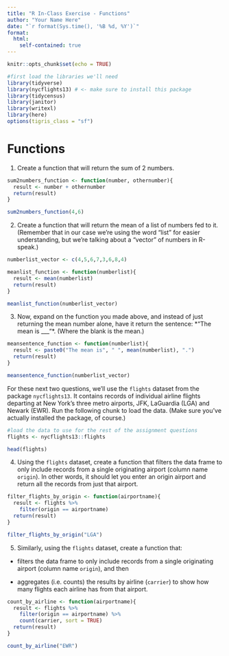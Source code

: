 ```yaml
---
title: "R In-Class Exercise - Functions"
author: "Your Name Here"
date: "`r format(Sys.time(), '%B %d, %Y')`"
format:
  html:
    self-contained: true
---
```


```r
knitr::opts_chunk$set(echo = TRUE)

#first load the libraries we'll need
library(tidyverse)
library(nycflights13) # <- make sure to install this package 
library(tidycensus)
library(janitor)
library(writexl)
library(here)
options(tigris_class = "sf")

```

# Functions

1) Create a function that will return the sum of 2 numbers.

```r


sum2numbers_function <- function(number, othernumber){
  result <- number + othernumber
  return(result)
}

sum2numbers_function(4,6)

```

2) Create a function that will return the mean of a list of numbers fed to it. (Remember that in our case we're using the word "list" for easier understanding, but we're talking about a "vector" of numbers in R-speak.)

```r

numberlist_vector <- c(4,5,6,7,3,6,8,4)

meanlist_function <- function(numberlist){
  result <- mean(numberlist)
  return(result)
}

meanlist_function(numberlist_vector)

```

3) Now, expand on the function you made above, and instead of just returning the mean number alone, have it return the sentence:
*"The mean is ___"*. (Where the blank is the mean.)

```r


meansentence_function <- function(numberlist){
  result <- paste0("The mean is", " ", mean(numberlist), ".")
  return(result)
}

meansentence_function(numberlist_vector)
```

For these next two questions, we'll use the `flights` dataset from the package `nycflights13`. It contains records of individual airline flights departing at New York's three metro airports, JFK, LaGuardia (LGA) and Newark (EWR). Run the following chunk to load the data. (Make sure you've actually installed the package, of course.)

```r
#load the data to use for the rest of the assignment questions
flights <- nycflights13::flights

head(flights)
```

4) Using the `flights` dataset, create a function that filters the data frame to only include records from a single originating airport (column name `origin`). In other words, it should let you enter an origin airport and return all the records from just that airport.

```r


filter_flights_by_origin <- function(airportname){
  result <- flights %>% 
    filter(origin == airportname)
  return(result)
}

filter_flights_by_origin("LGA")


```

5) Similarly, using the `flights` dataset, create a function that:

-   filters the data frame to only include records from a single originating airport (column name `origin`), and then

-   aggregates (i.e. counts) the results by airline (`carrier`) to show how many flights each airline has from that airport.

```r


count_by_airline <- function(airportname){
  result <- flights %>% 
    filter(origin == airportname) %>% 
    count(carrier, sort = TRUE)
  return(result)
}

count_by_airline("EWR")

```

